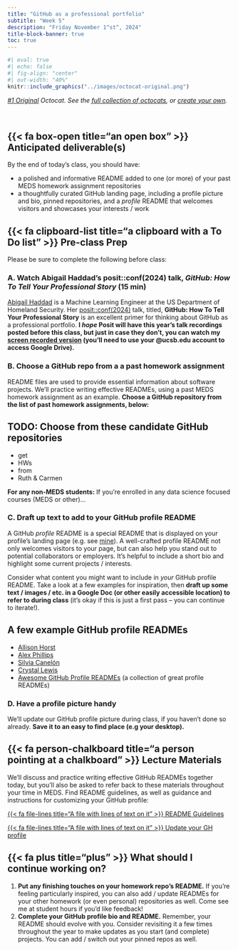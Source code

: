 ```yaml
---
title: "GitHub as a professional portfolio"
subtitle: "Week 5"
description: "Friday November 1^st^, 2024"
title-block-banner: true
toc: true
---
```


```r
#| eval: true
#| echo: false
#| fig-align: "center"
#| out-width: "40%"
knitr::include_graphics("../images/octocat-original.png")
```

::: {.center-text .gray-text}
*[#1 Original](https://octodex.github.com/original/) Octocat. See the [full collection of octocats](https://octodex.github.com/), or [create your own](https://myoctocat.com/).*
:::

<br>

## {{< fa box-open title="an open box" >}} Anticipated deliverable(s) {#anticipated-deliverables}

By the end of today's class, you should have:

- a polished and informative README added to one (or more) of your past MEDS homework assignment repositories
- a thoughtfully curated GitHub landing page, including a profile picture and bio, pinned repositories, and a *profile* README that welcomes visitors and showcases your interests / work 

## {{< fa clipboard-list title="a clipboard with a To Do list" >}} Pre-class Prep {#pre-class-prep}

Please be sure to complete the following before class:

### A. Watch Abigail Haddad's posit::conf(2024) talk, *GitHub: How To Tell Your Professional Story* (15 min)

[Abigail Haddad](https://github.com/abigailhaddad) is a Machine Learning Engineer at the US Department of Homeland Security. Her [posit::conf(2024)](https://posit.co/conference/) talk, titled, **GitHub: How To Tell Your Professional Story** is an excellent primer for thinking about GitHub as a professional portfolio. [**I *hope* Posit will have this year's talk recordings posted before this class, but just in case they don't, you can watch my [screen recorded version](https://drive.google.com/file/d/1G0Cv9eWRP5HuLyj5FZ46zDbDG2EcPtwV/view?usp=sharing) (you'll need to use your @ucsb.edu account to access Google Drive).**]{.teal-text}

<!-- ::: {.callout-note collapse=true} -->
<!-- ## Expand for talk notes -->

<!-- **Abstract:** GitHub is more than just a version control tool, it's a way of explaining your professional identity to prospective employers and collaborators – and you can build your profile now, before you're looking for new opportunities. This talk is about how to think of GitHub as an opportunity, not a chore, and how to represent yourself well without making developing your GitHub profile into a part-time job. I'll talk about why GitHub adds value beyond a personal website, what kinds of projects are helpful to share, and some good development practices to get in the habit of, regardless of your project specifics. -->

<!-- Abigail explains why, from a hiring manager's perspective, it's important to demonstrate what you mean by "having a background / degree / experience" in data science:  -->

<!-- >*"There are all sorts of data science and data analytics programs out there, and we don't know what they are. If you told me you were a math undergrad or have an economics PhD, I broadly know what that means. If you tell me you study data science, I actually don't. There isn't really a level of standardization, and even the same class across programs can go into very different levels of depth. And so when I see that on a resume, it's hard for me to tell what that translates to, and what you're bringing to the table."* -->

<!-- TBD -->

<!-- >If you're looking for the lowest hanging fruit in terms of spending a (hopefully) small amount of time in a way that has the greatest returns in both building your skills and showing off your skills, the answer is GitHub -->

<!-- - coding skills -->
<!-- - problem-solving approaches -->
<!-- - technical practices and skills -->
<!-- - communications -->

<!-- - shows how you modularize code -->
<!-- - how you get to your final product (e.g. visualization) -->
<!-- - shows that you know how to use git (not everyone does know how) -->

<!-- GitHub is: -->
<!-- - and industry standard -->
<!-- - free -->
<!-- - lasting portfolio / likely to get looked at -->

<!-- Working in public is empowering bc she approaches it from the viewpoint that at any point someone may ask, and she would be willing to share her code by sending them the link to the repo (rather that stressing / scrambling to fix it up) -->


<!-- ### How to pick projects  -->

<!-- What skill am I trying to get or show that I have -->
<!-- If there's a skill that I want, I don't have to wait to learn it (unlike at a job) -->

<!-- If you are Junior in this field and know how to use git, and your code is in functions, and you write a README file, that's actually really huge.  -->

<!-- Pick projects that interest your (e.g. strava dashboard) -->

<!-- Pick the smallest possible project you can do that either teaches or conveys what you are trying to do; you want to show you can do something from start to finish -->
<!-- there's a lot you can show with a small amount of code, so scope it narrowly and build if you want to -->

<!-- put personal projects on your resume! -->


<!-- ### Good development practices -->

<!-- code that's  -->
<!-- - easy to run -->
<!-- - easy to build on  -->
<!-- - easy to understand -->

<!-- Repo essentials: -->
<!-- - modular -->
<!-- - all work in code -->
<!-- - organized -->
<!-- - documented -->
<!-- - makes sense -->

<!-- ::: -->

### B. Choose a GitHub repo from a a past homework assignment

README files are used to provide essential information about software projects. We'll practice writing effective READMEs, using a past MEDS homework assignment as an example. [**Choose a GitHub repository from the list of past homework assignments, below:**]{.teal-text}
 
::: {.callout-important collapse=true}
## TODO: Choose from these candidate GitHub repositories
- get
- HWs
- from
- Ruth & Carmen

**For any non-MEDS students:** If you're enrolled in any data science focused courses (MEDS or other)...
:::

### C. Draft up text to add to your GitHub profile README

A GitHub *profile* README is a special README that is displayed on your profile's landing page (e.g. see [mine](https://github.com/samanthacsik){target="_blank"}). A well-crafted profile README not only welcomes visitors to your page, but can also help you stand out to potential collaborators or employers. It's helpful to include a short bio and highlight some current projects / interests.

Consider what content you might want to include in *your* GitHub profile README. Take a look at a few examples for inspiration, then [**draft up some text / images / etc. in a Google Doc (or other easily accessible location) to refer to during class**]{.teal-text} (it's okay if this is just a first pass -- you can continue to iterate!).

::: {.callout-tip collapse=true}
## A few example GitHub profile READMEs
- [Allison Horst](https://github.com/allisonhorst){target="_blank"}
- [Alex Phillips](https://github.com/alatleephillips){target="_blank"}
- [Silvia Canelón](https://github.com/spcanelon){target="_blank"}
- [Crystal Lewis](https://github.com/Cghlewis){target="_blank"}
- [Awesome GitHub Profile READMEs](https://zzetao.github.io/awesome-github-profile/){target="_blank"} (a collection of great profile READMEs)
:::

### D. Have a profile picture handy

We'll update our GitHub profile picture during class, if you haven't done so already. [**Save it to an easy to find place (e.g your desktop).**]{.teal-text}

## {{< fa person-chalkboard title="a person pointing at a chalkboard" >}} Lecture Materials {#lecture-materials}

We'll discuss and practice writing effective GitHub READMEs together today, but you'll also be asked to refer back to these materials throughout your time in MEDS. Find README guidelines, as well as guidance and instructions for customizing your GitHub profile:

::: {.grid}

::: {.g-col-12 .g-col-md-6}
::: {.center-text}
[{{< fa file-lines title="A file with lines of text on it" >}} README Guidelines](https://ucsb-meds.github.io/README-guidelines/){.btn role="button" target="_blank"} 
:::
:::

::: {.g-col-12 .g-col-md-6}
::: {.center-text}
[{{< fa file-lines title="A file with lines of text on it" >}} Update your GH profile](materials/GH-profile.qmd){.btn role="button" target="_blank"} 
:::
:::

:::

## {{< fa plus title="plus" >}} What should I continue working on? {#continue-working}

1. [**Put any finishing touches on your homework repo's README.**]{.teal-text} If you're feeling particularly inspired, you can also add / update READMEs for your other homework (or even personal) repositories as well. Come see me at student hours if you'd like feedback!
2. [**Complete your GitHub profile bio and README.**]{.teal-text} Remember, your README should evolve with you. Consider revisiting it a few times throughout the year to make updates as you start (and complete) projects. You can add / switch out your pinned repos as well. 


